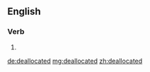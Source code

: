 ==English==

===Verb===
{{head|en|verb form}}

# {{en-past of|deallocate}}

[[de:deallocated]]
[[mg:deallocated]]
[[zh:deallocated]]